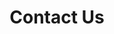 ---
title: "Contact Us"
description: "Get in touch with Us"
hasPage: true
itemsHasPage: false
redirectFrom: ["/contact", "/contactus"]
addToMenu:
  - menu: "main-menu"
    order: 2
  - menu: "main-menu"
    parent: "about-us"
---